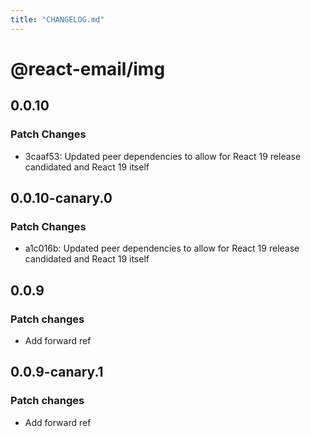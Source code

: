 ```yaml
---
title: "CHANGELOG.md"
---
```


# @react-email/img

## 0.0.10

### Patch Changes

- 3caaf53: Updated peer dependencies to allow for React 19 release candidated and React 19 itself

## 0.0.10-canary.0

### Patch Changes

- a1c016b: Updated peer dependencies to allow for React 19 release candidated and React 19 itself

## 0.0.9

### Patch changes

- Add forward ref

## 0.0.9-canary.1

### Patch changes

- Add forward ref
